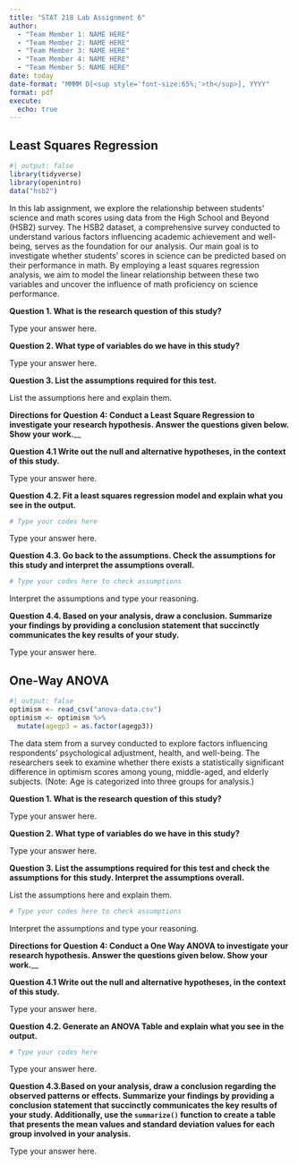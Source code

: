 ```yaml
---
title: "STAT 218 Lab Assignment 6"
author: 
  - "Team Member 1: NAME HERE"
  - "Team Member 2: NAME HERE"
  - "Team Member 3: NAME HERE"
  - "Team Member 4: NAME HERE"
  - "Team Member 5: NAME HERE"
date: today
date-format: "MMMM D[<sup style='font-size:65%;'>th</sup>], YYYY"
format: pdf
execute:
  echo: true
---
```




## Least Squares Regression

```r
#| output: false
library(tidyverse)
library(openintro)
data("hsb2")
```


In this lab assignment, we explore the relationship between students' science and math scores using data from the High School and Beyond (HSB2) survey. The HSB2 dataset, a comprehensive survey conducted to understand various factors influencing academic achievement and well-being, serves as the foundation for our analysis. Our main goal is to investigate whether students' scores in science can be predicted based on their performance in math. By employing a least squares regression analysis, we aim to model the linear relationship between these two variables and uncover the influence of math proficiency on science performance. 


__Question 1. What is the research question of this study?__


Type your answer here.


__Question 2. What type of variables do we have in this study?__


Type your answer here.


__Question 3. List the assumptions required for this test.__

List the assumptions here and explain them.



__Directions for Question 4: Conduct a Least Square Regression to investigate your research hypothesis. Answer the questions given below. Show your work.____


__Question 4.1 Write out the null and alternative hypotheses, in the context of this study.__

Type your answer here.



__Question 4.2. Fit a least squares regression model and explain what you see in the output.__


```r

# Type your codes here

```


Type your answer here.



__Question 4.3. Go back to the assumptions. Check the assumptions for this study and interpret the assumptions overall.__

```r
# Type your codes here to check assumptions
```


Interpret the assumptions and type your reasoning.



__Question 4.4. Based on your analysis, draw a conclusion. Summarize your findings by providing a conclusion statement that succinctly communicates the key results of your study.__


Type your answer here.




## One-Way ANOVA

```r
#| output: false
optimism <- read_csv("anova-data.csv")
optimism <- optimism %>% 
  mutate(agegp3 = as.factor(agegp3))
```





The data stem from a survey conducted to explore factors influencing respondents’ psychological adjustment, health, and well-being. The researchers seek to examine whether there exists a statistically significant difference in optimism scores among young, middle-aged, and elderly subjects. (Note: Age is categorized into three groups for analysis.)


__Question 1. What is the research question of this study?__


Type your answer here.


__Question 2. What type of variables do we have in this study?__


Type your answer here.


__Question 3. List the assumptions required for this test and check the assumptions for this study. Interpret the assumptions overall.__

List the assumptions here and explain them.


```r
# Type your codes here to check assumptions
```


Interpret the assumptions and type your reasoning.



__Directions for Question 4: Conduct a One Way ANOVA to investigate your research hypothesis. Answer the questions given below. Show your work.____


__Question 4.1 Write out the null and alternative hypotheses, in the context of this study.__

Type your answer here.



__Question 4.2. Generate an ANOVA Table and explain what you see in the output.__


```r

# Type your codes here

```


Type your answer here.


__Question 4.3.Based on your analysis, draw a conclusion regarding the observed patterns or effects. Summarize your findings by providing a conclusion statement that succinctly communicates the key results of your study. Additionally, use the `summarize()` function to create a table that presents the mean values and standard deviation values for each group involved in your analysis.__


Type your answer here.
